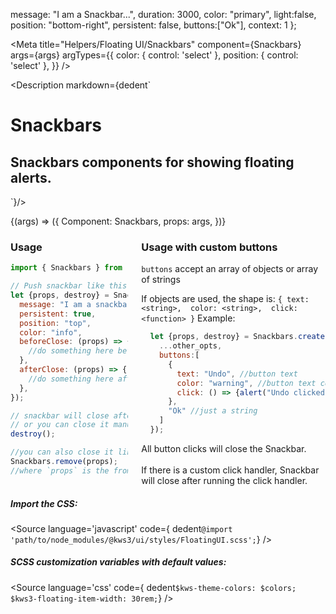 
  message: "I am a Snackbar...",
  duration: 3000,
  color: "primary",
  light:false,
  position: "bottom-right",
  persistent: false,
  buttons:["Ok"],
  context: 1
};


<Version />

<Meta
  title="Helpers/Floating UI/Snackbars"
  component={Snackbars}
  args={args}
  argTypes={{
    color: {
      control: 'select'
    },
    position: {
      control: 'select'
    },
  }}
/>

<Description markdown={dedent`
# Snackbars
## Snackbars components for showing floating alerts.
`}/>

<Canvas>
  <Story
  name="Snackbars"
  args={args}
  >
  {(args) => ({
    Component: Snackbars,
    props: args,
  })}
  </Story>
</Canvas>

<ArgsTable story="Snackbars" />

<div class="columns">
<div class="column is-6">

### Usage
```js
import { Snackbars } from '@kws3/ui';

// Push snackbar like this
let {props, destroy} = Snackbars.create({
  message: "I am a snackbar...",
  persistent: true,
  position: "top",
  color: "info",
  beforeClose: (props) => {
    //do something here before close
  },
  afterClose: (props) => {
    //do something here after close
  },
});

// snackbar will close after duration expires
// or you can close it manually like this:
destroy();

//you can also close it like this:
Snackbars.remove(props);
//where `props` is the from the output of Snackbars.create() 
```

</div>
<div class="column is-6">

### Usage with custom buttons
`buttons` accept an array of objects or array of strings

If objects are used, the shape is: 
`
{
  text: <string>, 
  color: <string>, 
  click: <function>
}
`
Example:
```js
  let {props, destroy} = Snackbars.create({
    ...other_opts,
    buttons:[
      {
        text: "Undo", //button text
        color: "warning", //button text color
        click: () => {alert("Undo clicked")} //click handler
      },
      "Ok" //just a string
    ]
  });
```

<div class="notification is-info is-light">
  All button clicks will close the Snackbar.<br></br>
  If there is a custom click handler, Snackbar will close after running the click handler.
</div>

</div>
</div>


##### Import the CSS:
<Source
  language='javascript'
  code={ dedent`@import 'path/to/node_modules/@kws3/ui/styles/FloatingUI.scss';`}
/>

##### SCSS customization variables with default values:
<Source
  language='css'
  code={ dedent`
    $kws-theme-colors: $colors;
    $kws3-floating-item-width: 30rem;
  `}
/>